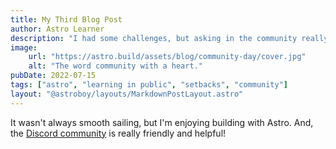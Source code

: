 ```yaml
---
title: My Third Blog Post
author: Astro Learner
description: "I had some challenges, but asking in the community really helped!"
image: 
    url: "https://astro.build/assets/blog/community-day/cover.jpg"
    alt: "The word community with a heart."
pubDate: 2022-07-15
tags: ["astro", "learning in public", "setbacks", "community"]
layout: "@astroboy/layouts/MarkdownPostLayout.astro"
---
```


It wasn't always smooth sailing, but I'm enjoying building with Astro. And, the [Discord community](https://astro.build/chat) is really friendly and helpful!
